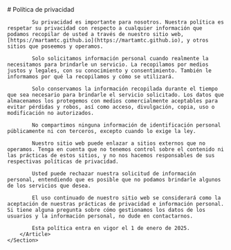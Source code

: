 
<Layout title="Privacy Policy" description="Nuestra política de privacidad.">
    <Section>
        <Article contain>
            # Política de privacidad

            Su privacidad es importante para nosotros. Nuestra política es respetar su privacidad con respecto a cualquier información que podamos recopilar de usted a través de nuestro sitio web, [https://martamtc.github.io](https://martamtc.github.io), y otros sitios que poseemos y operamos. 
            
            Solo solicitamos información personal cuando realmente la necesitamos para brindarle un servicio. La recopilamos por medios justos y legales, con su conocimiento y consentimiento. También le informamos por qué la recopilamos y cómo se utilizará. 
            
            Solo conservamos la información recopilada durante el tiempo que sea necesario para brindarle el servicio solicitado. Los datos que almacenamos los protegemos con medios comercialmente aceptables para evitar pérdidas y robos, así como acceso, divulgación, copia, uso o modificación no autorizados. 
            
            No compartimos ninguna información de identificación personal públicamente ni con terceros, excepto cuando lo exige la ley. 
            
            Nuestro sitio web puede enlazar a sitios externos que no operamos. Tenga en cuenta que no tenemos control sobre el contenido ni las prácticas de estos sitios, y no nos hacemos responsables de sus respectivas políticas de privacidad.

            Usted puede rechazar nuestra solicitud de información personal, entendiendo que es posible que no podamos brindarle algunos de los servicios que desea.

            El uso continuado de nuestro sitio web se considerará como la aceptación de nuestras prácticas de privacidad e información personal. Si tiene alguna pregunta sobre cómo gestionamos los datos de los usuarios y la información personal, no dude en contactarnos.

            Esta política entra en vigor el 1 de enero de 2025.                        
        </Article>
    </Section>

</Layout>
